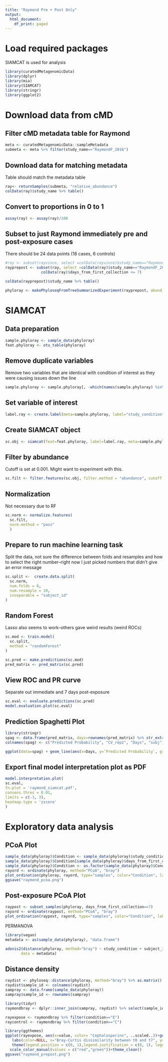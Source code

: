 ```yaml
---
title: "Raymond Pre + Post Only"
output:
  html_document:
    df_print: paged
---
```


# Load required packages

SIAMCAT is used for analysis

```r
library(curatedMetagenomicData)
library(dplyr)
library(mia)
library(SIAMCAT)
library(stringr)
library(ggplot2)
```

# Download data from cMD

## Filter cMD metadata table for Raymond

```r
meta <- curatedMetagenomicData::sampleMetadata
submeta <- meta %>% filter(study_name=="RaymondF_2016")
```

## Download data for matching metadata

Table should match the metadata table

```r
ray<- returnSamples(submeta, "relative_abundance")
colData(ray)$study_name %>% table()
```

## Convert to proportions in 0 to 1

```r
assay(ray) <- assay(ray)/100
```

## Subset to just Raymond immediately pre and post-exposure cases

There should be 24 data points (18 cases, 6 controls)

```r
#ray <- subset(rayvince, select =colData(rayvince)$study_name=="RaymondF_2016")
rayprepost <- subset(ray, select =colData(ray)$study_name=="RaymondF_2016" &
                colData(ray)$days_from_first_collection <= 7)

colData(rayprepost)$study_name %>% table()
```

```r
phyloray <- makePhyloseqFromTreeSummarizedExperiment(rayprepost, abund_values = "relative_abundance")
```

# SIAMCAT

## Data preparation

```r
sample.phyloray <- sample_data(phyloray)
feat.phyloray <- otu_table(phyloray)
```

## Remove duplicate variables

Remove two variables that are identical with condition of interest as they were causing issues down the line

```r
sample.phyloray <- sample.phyloray[, -which(names(sample.phyloray) %in% c("antibiotics_family", "antibiotics_current_use"))]

```

## Set variable of interest

```r
label.ray <- create.label(meta=sample.phyloray, label="study_condition", case="cephalosporins")
```

## Create SIAMCAT object

```r
sc.obj <- siamcat(feat=feat.phyloray, label=label.ray, meta=sample.phyloray)
```

## Filter by abundance

Cutoff is set at 0.001. Might want to experiment with this.

```r
sc.filt <- filter.features(sc.obj, filter.method = "abundance", cutoff = 0.001)
```

## Normalization

Not necessary due to RF

```r
sc.norm <- normalize.features(
  sc.filt,
  norm.method = "pass"
  )
```

## Prepare to run machine learning task

Split the data, not sure the difference between folds and resamples and how to select the right number--right now I just picked numbers that didn't give an error message

```r

sc.split <-  create.data.split(
  sc.norm,
  num.folds = 6,
  num.resample = 10,
  inseparable = "subject_id"
)

```

## Random Forest

Lasso also seems to work--others gave weird results (weird ROCs)

```r

sc.mod <- train.model(
  sc.split,
  method = "randomForest"
)

sc.pred <- make.predictions(sc.mod)
pred_matrix <- pred_matrix(sc.pred)

```

## View ROC and PR curve

Separate out immediate and 7 days post-exposure

```r
sc.eval <- evaluate.predictions(sc.pred)
model.evaluation.plot(sc.eval)
```

## Prediction Spaghetti Plot

```r
library(stringr)
spag <- data.frame(pred_matrix, days=rownames(pred_matrix) %>% str_extract(pattern="[EC]\\w*") %>% str_sub(start=2) %>% as.integer(), subj = rownames(pred_matrix) %>% str_extract("[P]\\d{1,2}"))
colnames(spag) <- c("Predicted Probability", "CV_rep2", "Days", "subj")

ggplot(data=spag) + geom_line(aes(x=Days, y=`Predicted Probability`, group=subj, color=subj)) + geom_boxplot(aes(x=Days,y=`Predicted Probability`, group=Days, alpha = 1)) + theme_minimal() +  theme(legend.position="none")


```

## Export final model interpretation plot as PDF

```r
model.interpretation.plot(
sc.eval,
fn.plot = 'raymond_siamcat.pdf',
consens.thres = 0.01,
limits = c(-3, 3),
heatmap.type = 'zscore'
)
```

# Exploratory data analysis

## PCoA Plot

```r
sample_data(phyloray)$Condition <- sample_data(phyloray)$study_condition
sample_data(phyloray)$Condition[sample_data(phyloray)$days_from_first_collection==0] <- "baseline"
sample_data(phyloray)$Condition <- as.factor(sample_data(phyloray)$Condition)
rayord <- ordinate(phyloray, method="PCoA", "bray")
plot_ordination(phyloray, rayord, type="samples", color="Condition", label="subject_id", shape="Condition") + scale_color_manual(values=c("black", "purple", "green"))
ggsave("raymond_pcoa.png")
```

## Post-exposure PCoA Plot

```r
raypost <- subset_samples(phyloray, days_from_first_collection==7)
rayord <- ordinate(raypost, method="PCoA", "bray")
plot_ordination(raypost, rayord, type="samples", color="Condition", label="subject_id", shape="Condition") + scale_color_manual(values=c("red", "blue"))

```

PERMANOVA

```r
library(vegan)
metadata <- as(sample_data(phyloray), "data.frame")

adonis2(distance(phyloray, method="bray") ~ study_condition + subject_id ,
       data = metadata)
```

## Distance density

```r
raydist <- phyloseq::distance(phyloray, method="bray") %>% as.matrix() %>% as.data.frame()
raydist$sample_id <- colnames(raydist)
sampray <- data.frame(sample_data(phyloray))
sampray$sample_id <- rownames(sampray)

library(tidyr)
raymondbray <- dplyr::inner_join(sampray, raydist) %>% select(sample_id | matches("[P]\\d*[EC]\\d")) %>% pivot_longer(cols=matches("[P]\\d*[EC]\\d")) %>% mutate(sample1 = str_extract(string=sample_id, pattern="[P]\\d*"), sample2=str_extract(string=name, pattern="[P]\\d*")) %>% filter(sample1==sample2 & value != 0) %>% group_by(sample1) %>% summarize(value=first(value), condition=first(str_extract(sample_id, pattern="[EC]")))

rayexpose <- raymondbray %>% filter(condition=="E") 
raycontrol <- raymondbray %>% filter(condition=="C")

library(ggthemes)
ggplot(rayexpose, aes(x=value, color= "Cephalosporins", ..scaled..))+geom_density()+geom_density(data=raycontrol, aes(color="Controls")) +
   labs(color=NULL, x="Bray-Curtis dissimilarity between t0 and t7", y="Density Estimate")+
   theme(legend.position = c(0, 1),legend.justification = c(0, 1), legend.title = element_blank())+
  scale_color_manual(values = c("red","green"))+theme_clean()
ggsave("raymond_prepost.png")
```
